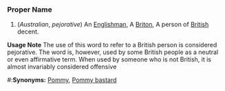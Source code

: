 ===Proper Name===

#(''Australian'', ''pejorative'') An [[Englishman]], A [[Briton]], A person of [[British]] decent.

'''Usage Note'''
The use of this word to refer to a British person is considered pejorative. The word is, however, used by some British people as a neutral or even affirmative term. When used by someone who is not British, it is almost invariably considered offensive

#:'''Synonyms:''' [[Pommy]], [[Pommy bastard]]